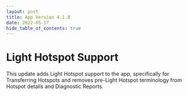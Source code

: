 ```yaml
---
layout: post
title: App Version 4.1.0
date: 2022-05-17
hide_table_of_contents: true
---
```


# Light Hotspot Support

This update adds Light Hotspot support to the app, specifically for Transferring Hotspots and
removes pre-Light Hotspot terminology from Hotspot details and Diagnostic Reports.
